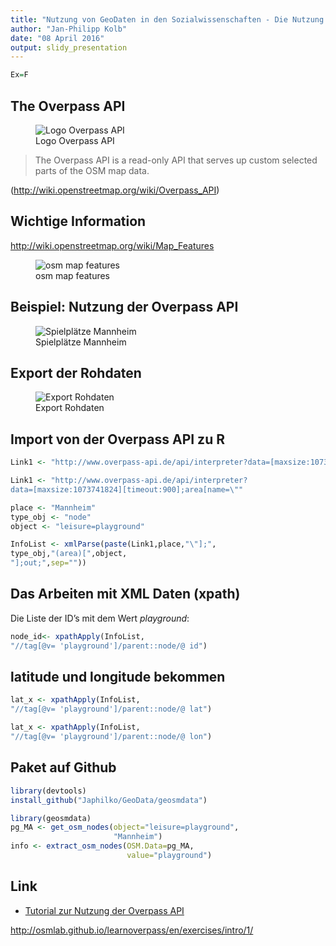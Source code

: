 ```yaml
---
title: "Nutzung von GeoDaten in den Sozialwissenschaften - Die Nutzung von Programmierschnittstellen"
author: "Jan-Philipp Kolb"
date: "08 April 2016"
output: slidy_presentation
---
```


```r
Ex=F
```



## The Overpass API

![Logo Overpass API](figure/400px-Overpass_API_logo.svg.png)

>The Overpass API is a read-only API that serves up custom selected parts of the OSM map data.

(<http://wiki.openstreetmap.org/wiki/Overpass_API>)

## Wichtige Information 

<http://wiki.openstreetmap.org/wiki/Map_Features>

![osm map features](figure/overpass-osm-disney.png)


## Beispiel: Nutzung der Overpass API

![Spielplätze Mannheim](figure/BSPoverpassMannheim.PNG)

## Export der Rohdaten

![Export Rohdaten](figure/OverpassExportRohdaten.PNG)

## Import von der Overpass API zu R

```r
Link1 <- "http://www.overpass-api.de/api/interpreter?data=[maxsize:1073741824][timeout:900];area[name=\""
```

```r
Link1 <- "http://www.overpass-api.de/api/interpreter?
data=[maxsize:1073741824][timeout:900];area[name=\""
```

```r
place <- "Mannheim"
type_obj <- "node"
object <- "leisure=playground"

InfoList <- xmlParse(paste(Link1,place,"\"];",
type_obj,"(area)[",object,
"];out;",sep=""))
```


## Das Arbeiten mit XML Daten (xpath)

Die Liste der ID's mit dem Wert *playground*:

```r
node_id<- xpathApply(InfoList,
"//tag[@v= 'playground']/parent::node/@ id")
```

## latitude und longitude bekommen

```r
lat_x <- xpathApply(InfoList,
"//tag[@v= 'playground']/parent::node/@ lat")
```

```r
lat_x <- xpathApply(InfoList,
"//tag[@v= 'playground']/parent::node/@ lon")
```

## Paket auf Github

```r
library(devtools)
install_github("Japhilko/GeoData/geosmdata")
```

```r
library(geosmdata)
pg_MA <- get_osm_nodes(object="leisure=playground",
                       "Mannheim")
info <- extract_osm_nodes(OSM.Data=pg_MA,
                          value="playground")
```

## Link

- [Tutorial zur Nutzung der Overpass API](http://osmlab.github.io/learnoverpass/en/exercises/intro/1/)

<http://osmlab.github.io/learnoverpass/en/exercises/intro/1/>
